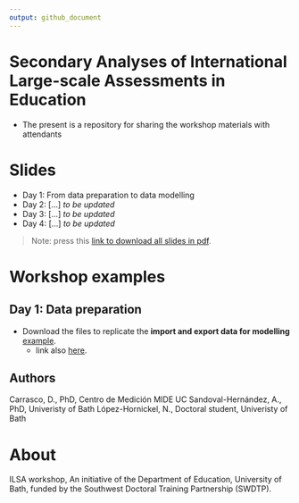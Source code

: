 ```yaml
---
output: github_document
---
```


# Secondary Analyses of International Large-scale Assessments in Education

- The present is a repository for sharing the workshop materials with attendants

# Slides

- Day 1: From data preparation to data modelling
- Day 2: [...] *to be updated*
- Day 3: [...] *to be updated*
- Day 4: [...] *to be updated*

>Note: press this [link to download all slides in pdf](https://www.dropbox.com/sh/asn8sp0qf7f7rvl/AAAa_gBQuha513OQbTxsPHKMa?dl=1).

# Workshop examples

## Day 1: Data preparation

- Download the files to replicate the **import and export data for modelling** [example](https://www.dropbox.com/sh/1kxfsumwf2dot07/AAAsOZpI0VghO40SBVPgrzhQa?dl=1).
  + link also [here](https://www.dropbox.com/sh/1kxfsumwf2dot07/AAAsOZpI0VghO40SBVPgrzhQa?dl=1).


## Authors

Carrasco, D., PhD, Centro de Medición MIDE UC
Sandoval-Hernández, A., PhD, Univeristy of Bath
López-Hornickel, N., Doctoral student, Univeristy of Bath


# About

ILSA workshop, An initiative of the Department of Education, University of Bath, funded by the Southwest Doctoral Training Partnership (SWDTP).
